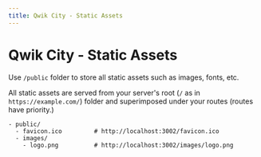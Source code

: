 ```yaml
---
title: Qwik City - Static Assets
---
```


# Qwik City - Static Assets

Use `/public` folder to store all static assets such as images, fonts, etc.

All static assets are served from your server's root (`/` as in `https://example.com/`) folder and superimposed under your routes (routes have priority.)

```
- public/
  - favicon.ico         # http://localhost:3002/favicon.ico
  - images/
    - logo.png          # http://localhost:3002/images/logo.png
```
